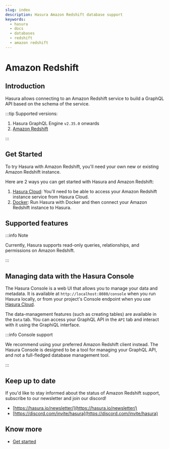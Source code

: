 ```yaml
---
slug: index
description: Hasura Amazon Redshift database support
keywords:
  - hasura
  - docs
  - databases
  - redshift
  - amazon redshift
---
```


# Amazon Redshift

## Introduction

Hasura allows connecting to an Amazon Redshift service to build a GraphQL API based on the schema of the service.

:::tip Supported versions:

1.  Hasura GraphQL Engine `v2.35.0` onwards
2.  [Amazon Redshift](https://aws.amazon.com/redshift/)

:::

## Get Started

To try Hasura with Amazon Redshift, you'll need your own new or existing Amazon Redshift instance.

Here are 2 ways you can get started with Hasura and Amazon Redshift:

1.  [Hasura Cloud](/databases/redshift/getting-started/cloud.mdx): You'll need to be able to access your Amazon Redshift
    instance service from Hasura Cloud.
2.  [Docker](/databases/redshift/getting-started/docker.mdx): Run Hasura with Docker and then connect your Amazon Redshift
    instance to Hasura.

## Supported features

:::info Note

Currently, Hasura supports read-only queries, relationships, and permissions on Amazon Redshift.

:::

## Managing data with the Hasura Console

The Hasura Console is a web UI that allows you to manage your data and metadata. It is available at
`http://localhost:8080/console` when you run Hasura locally, or from your project's Console endpoint when you use
[Hasura Cloud](https://cloud.hasura.io).

The data-management features (such as creating tables) are available in the `Data` tab. You can access your GraphQL API
in the `API` tab and interact with it using the GraphiQL interface.

:::info Console support

We recommend using your preferred Amazon Redshift client instead. The Hasura Console is designed to be a tool for managing
your GraphQL API, and not a full-fledged database management tool.

:::

## Keep up to date

If you'd like to stay informed about the status of Amazon Redshift support, subscribe to our newsletter and join our
discord!

- [https://hasura.io/newsletter/](https://hasura.io/newsletter/)
- [https://discord.com/invite/hasura](https://discord.com/invite/hasura)

## Know more

- [Get started](/databases/redshift/getting-started/index.mdx)

